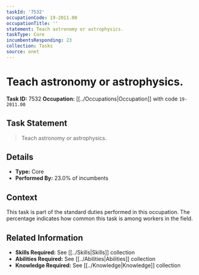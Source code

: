 ```yaml
---
taskId: '7532'
occupationCode: 19-2011.00
occupationTitle: ''
statement: Teach astronomy or astrophysics.
taskType: Core
incumbentsResponding: 23
collection: Tasks
source: onet
---
```

# Teach astronomy or astrophysics.

**Task ID:** 7532
**Occupation:** [[../Occupations|Occupation]] with code `19-2011.00`

## Task Statement

> Teach astronomy or astrophysics.

## Details

- **Type:** Core
- **Performed By:** 23.0% of incumbents

## Context

This task is part of the standard duties performed in this occupation. The percentage indicates how common this task is among workers in the field.

## Related Information

- **Skills Required:** See [[../Skills|Skills]] collection
- **Abilities Required:** See [[../Abilities|Abilities]] collection
- **Knowledge Required:** See [[../Knowledge|Knowledge]] collection
